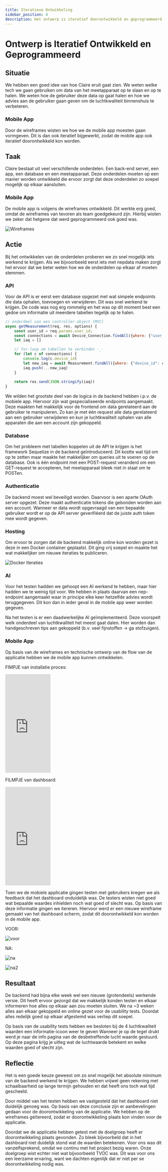 ```yaml
---
title: Iteratieve Ontwikkeling
sidebar_position: 4
description: Het ontwerp is iteratief doorontwikkeld en geprogrammeerd.
---
```



# Ontwerp is Iteratief Ontwikkeld en Geprogrammeerd

## Situatie
We hebben een goed idee van hoe Claire eruit gaat zien. We weten welke tech we
gaan gebruiken om data van het meetapparaat op te slaan en op te halen. We weten
hoe de gebruiker deze data op gaat halen en hoe we advies aan de gebruiker gaan
geven om de luchtkwaliteit binnenshuis te verbeteren.

### Mobile App
Door de wireframes wisten we hoe we de mobile app moesten gaan vormgeven. Dit is dan ook iteratief bijgewerkt, zodat de mobile app ook iteratief doorontwikkeld kon worden.


## Taak
Claire bestaat uit veel verschillende onderdelen. Een back-end server, een app,
een database en een meetapparaat. Deze onderdelen moeten op een manier worden
ontwikkeld die ervoor zorgt dat deze onderdelen zo soepel mogelijk op elkaar
aansluiten.

### Mobile App
De mobile app is volgens de wireframes ontwikkeld. Dit werkte erg goed, omdat de wireframes van tevoren als team goedgekeurd zijn. Hierbij wisten we zeker dat hetgene dat werd geprogrammeerd ook goed was. 

![Wireframes](images/Wireframes.png)

## Actie
Bij het ontwikkelen van de onderdelen proberen we zo snel mogelijk iets werkend
te krijgen. Als we bijvoorbeeld eerst iets met nepdata maken zorgt het ervoor
dat we beter weten hoe we de onderdelen op elkaar af moeten stemmen.

### API
Voor de API is er eerst een database opgezet met wat simpele endpoints die data
ophalen, toevoegen en verwijderen. Dit was snel werkend te krijgen. De code was
nog erg rommelig en het was op dit moment best een gedoe om informatie uit
meerdere tabellen tegelijk op te halen.

```js
// onderdeel van een controller-object (MVC)
async getMeasurement(req, res, options) {
	const user_id = req.params.user_id;
	const connections = await Device_Connection.findAll({where: {"user_id": user_id}})
	let iaq = []

	// for-loop om tabellen te verbinden -_-
	for (let c of connections) {
		console.log(c.device_id)
		let new_iaq = await Measurement.findAll({where: {"device_id": c.device_id}})
		iaq.push(...new_iaq)
	}
	
	return res.send(JSON.stringify(iaq))
}
```

We wilden het grootste deel van de logica in de backend hebben i.p.v. de mobiele
app. Hiervoor zijn wat gespecialiseerde endpoints aangemaakt. Deze maakten het
makkelijk voor de frontend om data gerelateerd aan de gebruiker te manipuleren.
Zo kan je met één request alle data gerelateerd aan een gebruiker verwijderen en
kun je luchtkwaliteit ophalen van alle apparaten die aan een account zijn
gekoppeld.

### Database
Om het probleem met tabellen koppelen uit de API te krijgen is het framework
Sequelize in de backend geïntroduceerd. Dit kostte wat tijd om op te zetten maar
maakte het makkelijker om queries uit te voeren op de database. Ook is één
endpoint met een POST-request veranderd om een GET-request te accepteren, het
meetapparaat bleek niet in staat om te POSTen.

### Authenticatie
De backend moest wel beveiligd worden. Daarvoor is een aparte OAuth server
opgezet. Deze maakt authenticatie tokens die gebonden worden aan een account.
Wanneer er data wordt opgevraagd van een bepaalde gebruiker wordt er op de API
server geverifiëerd dat de juiste auth token mee wordt gegeven.

### Hosting
Om ervoor te zorgen dat de backend makkelijk online kon worden gezet is deze in
een Docker container geplaatst. Dit ging vrij soepel en maakte het wat
makkelijker om nieuwe iteraties te publiceren.

![Docker Iteraties](images/docker.png)

### AI
Voor het testen hadden we gehoopt een AI werkend te hebben, maar hier hadden we
te weinig tijd voor. We hebben in plaats daarvan een nep-endpoint aangemaakt
waar in principe elke keer hetzelfde advies wordt teruggegeven. Dit kon dan in
ieder geval in de mobile app weer worden gegeven.

Na het testen is er een daadwerkelijke AI geïmplementeerd. Deze voorspelt welk
onderdeel van luchtkwaliteit het meest gaat dalen. Hier worden dan
handgeschreven tips aan gekoppeld (b.v. veel fijnstoffen -> ga stofzuigen).

### Mobile App
Op basis van de wireframes en technische ontwerp van de flow van de applicatie hebben we de mobile app kunnen ontwikkelen.

FIMPJE van installatie proces:

<iframe width="145" height="315" src="https://www.youtube.com/embed/BRqTAJd8r5g" title="YouTube video player" frameborder="0" allow="accelerometer; autoplay; clipboard-write; encrypted-media; gyroscope; picture-in-picture" allowfullscreen></iframe>

FILMPJE van dashboard:

<iframe width="145" height="315" src="https://www.youtube.com/embed/DjXtEm_KQnI" title="YouTube video player" frameborder="0" allow="accelerometer; autoplay; clipboard-write; encrypted-media; gyroscope; picture-in-picture" allowfullscreen></iframe>

Toen we de mobiele applicatie gingen testen met gebruikers kregen we als feedback dat het dashboard onduidelijk was. De testers wisten niet goed wat bepaalde waardes inhielden noch wat goed of slecht was. Op basis van deze informatie gingen we itereren. Hiervoor werd er een nieuwe wireframe gemaakt van het dashboard scherm, zodat dit doorontwikkeld kon worden in de mobile app.

VOOR:

![voor](images/voor.png)

NA:

![na](images/na.jpg)

![na2](images/na2.jpg)

## Resultaat
De backend had bijna elke week wel een nieuwe (grotendeels) werkende versie. Dit
heeft ervoor gezorgd dat we makkelijk konden testen en elkaar informeren hoe
alles op elkaar aan zou moeten sluiten. We na ~3 weken alles aan elkaar
gekoppeld en online gezet voor de usability tests. Doordat alles redelijk goed
op elkaar afgestemd was verliep dit soepel.

Op basis van de usability tests hebben we besloten bij de 4 luchtkwaliteit waarden een informatie-icoon weer te geven Wanneer je op de tegel drukt werd je naar de info pagina van de desbetreffende lucht waarde gestuurd. Op deze pagina krijg je uitleg wat de luchtwaarde betekent en welke waarden goed of slecht zijn. 

## Reflectie
Het is een goede keuze geweest om zo snel mogelijk het absolute minimum van de
backend werkend te krijgen. We hebben vrijwel geen rekening met schaalbaarheid
op lange termijn gehouden en dat heeft ons toch wat tijd gescheeld.

Door middel van het testen hebben we vastgesteld dat het dashboard niet duidelijk genoeg was. Op basis van deze conclusie zijn er aanbevelingen gedaan voor de doorontwikkeling van de applicatie. We hebben op de wireframes geïtereerd, zodat er doorontwikkeling plaats kon vinden voor de applicatie.

Doordat we de applicatie hebben getest met de doelgroep heeft er doorontwikkeling plaats gevonden. Zo bleek bijvoorbeld dat in het dashboard niet duidelijk stond wat de waarden betekenen. Voor ons was dit vanzelfsprekend, omdat we continu met het project bezig waren. Onze doelgroep wist echter niet wat bijvoorbeeld TVOC was. Dit was voor ons een leerzame ervaring, want we dachten eigenlijk dat er niet per se doorontwikkeling nodig was. 

<!--
Iteraties?
- Eerste versie algemene endpoints die met MySQL DB communiceren
- DB-communicatie ge refactored, database migrations en associations met Sequelize
- Gespecialiseerde endpoints. "Vergeet mij"-knop, IAQ mbv user opvragen ipv device
- Authenticatie van OAuth server geïmplementeerd.
- Docker container
- Nep-AI
- Ietswat functionele AI


## Gereflecteerd, Conclusies Getrokken en Aanbevelingen Gedaan voor Doorontwikkeling
Na eerste iteratie suggesties opgenomen en geïmplementeerd mbt endpoints <br>
Erachter gekomen dat sensor alleen GET-requests kan doen. API aangepast <br>
Endpoint documentatie was eerst niet heel duidelijk, opnieuw geformat <br>
Eerst niet van plan te dockerizen, maar omdat iemand anders het op de server
moest zetten toch gedaan. <br>


Situatie, Taak, Actie, Resultaat, Reflectie
-->
